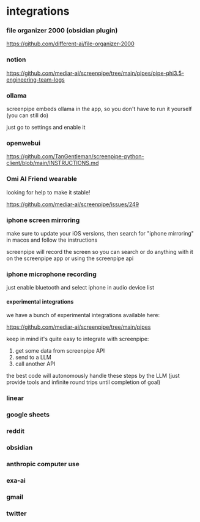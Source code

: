 


# integrations

### file organizer 2000 (obsidian plugin)

https://github.com/different-ai/file-organizer-2000

### notion 

https://github.com/mediar-ai/screenpipe/tree/main/pipes/pipe-phi3.5-engineering-team-logs

### ollama

screenpipe embeds ollama in the app, so you don't have to run it yourself (you can still do)

just go to settings and enable it

### openwebui 

https://github.com/TanGentleman/screenpipe-python-client/blob/main/INSTRUCTIONS.md

### Omi AI Friend wearable 

looking for help to make it stable!

https://github.com/mediar-ai/screenpipe/issues/249

### iphone screen mirroring

make sure to update your iOS versions, then search for "iphone mirroring" in macos and follow the instructions

screenpipe will record the screen so you can search or do anything with it on the screenpipe app or using the screenpipe api

### iphone microphone recording

just enable bluetooth and select iphone in audio device list


#### experimental integrations

we have a bunch of experimental integrations available here:

https://github.com/mediar-ai/screenpipe/tree/main/pipes

keep in mind it's quite easy to integrate with screenpipe:
1. get some data from screenpipe API 
2. send to a LLM 
3. call another API 

the best code will autonomously handle these steps by the LLM (just provide tools and infinite round trips until completion of goal)


### linear

### google sheets 

### reddit 

### obsidian

### anthropic computer use

### exa-ai 

### gmail 

### twitter



